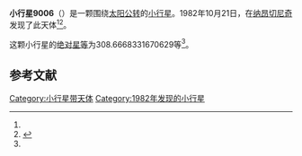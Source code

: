 {{Infobox planet
| bgcolour = #FFFFC0
| name = 9006 Voytkevych
| symbol = 
| image = 
| caption = 
| discovery = yes
| discovery_ref = 
| discoverer = {{link-en|柳德米拉·卡拉季奇|Lyudmila Karachkina}}
| discovery_site = [[纳昂切尼奇|纳昂切尼奇]] 
| discovered = 1982年10月21日
| designations = yes
| mp_name = 
| named_after = 
| alt_names = 1982 UA7/ 1961 TV1 / 1982 XR2 / 1986 XD
| mp_category = [[主带小行星|主带小行星]]
| orbit_ref = <ref name="a">[http://ssd.jpl.nasa.gov/sbdb.cgi?sstr=9006 9006 Voytkevych] {{Wayback|url=http://ssd.jpl.nasa.gov/sbdb.cgi?sstr=9006 |date=20210720114456 }}，小行星數據庫瀏覽器（JPL Small-Body Database Browser）－[[美国国家航空航天局|美国国家航空航天局]]喷气推进实验室</ref>
| epoch = 2456400.5 (2013年4月18日更新)
| aphelion = {{convert|3.079666547685594|AU|km|3|abbr=on|lk=out}}
| perihelion = {{convert|2.096960106357011|AU|km|3|abbr=on}}
| semimajor = {{convert|2.588313327021302|AU|km|3|abbr=on}}
| eccentricity = 0.189835294
| period = 1520.980687 [[日|日]]<br />4.16[[儒略年|儒略年]]
| avg_speed = 
| inclination = 14.05883898105695
| asc_node = 67.57416752868261
| mean_anomaly = 
| arg_peri = 308.6668331670629
| satellites = 
| physical_characteristics = yes
| dimensions = 
| mass = 
| density = 
| surface_grav = 
| escape_velocity = 
| sidereal_day = 
| axial_tilt = 
| pole_ecliptic_lat = 
| pole_ecliptic_lon = 
| albedo = 
| temperatures= 
| temp_name1 = 
| mean_temp_1 = 
| max_temp_1 = 
| temp_name2 = 
| max_temp_2 = 
| spectral_type = 
| abs_magnitude = 308.6668331670629
}}

'''小行星9006'''（{{lang-en|9006 Voytkevych}}）是一颗围绕[[太阳|太阳]][[公转|公转]]的[[小行星|小行星]]。1982年10月21日，{{link-en|柳德米拉·卡拉季奇|Lyudmila Karachkina}}在[[纳昂切尼奇|纳昂切尼奇]]发现了此天体<ref name="a" /><ref>{{cite news|title=小行星列表|url=http://cfa-www.harvard.edu/iau/lists/NumberedMPs.txt|accessdate=2013-07-08|newspaper=哈佛大学|archive-date=2008-05-17|archive-url=https://web.archive.org/web/20080517010638/http://cfa-www.harvard.edu/iau/lists/NumberedMPs.txt|dead-url=no}}</ref>。

这颗小行星的[[绝对星等|绝对星等]]为308.6668331670629等<ref name="a" />。

==参考文献==
{{reflist}}
{{Minor Planet Number|[[小行星9005|小行星9005]]|[[小行星9007|小行星9007]]}}

{{小天体}}

[[Category:小行星带天体|Category:小行星带天体]]
[[Category:1982年发现的小行星|Category:1982年发现的小行星]]

{{asteroid-stub}}